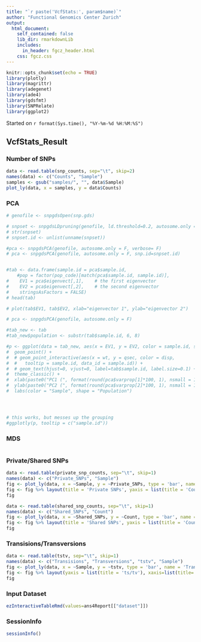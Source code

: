 ```yaml
---
title: "`r paste('VcfStats:', param$name)`"
author: "Functional Genomics Center Zurich"
output: 
  html_document:
    self_contained: false
    lib_dir: rmarkdownLib
    includes:
      in_header: fgcz_header.html
    css: fgcz.css
---
```


```r
knitr::opts_chunk$set(echo = TRUE)
library(plotly)
library(magrittr)
library(adegenet)
library(ade4)
library(gdsfmt)
library(SNPRelate)
library(ggplot2)
```
Started on `r format(Sys.time(), "%Y-%m-%d %H:%M:%S")`

## VcfStats_Result {.tabset}

### Number of SNPs

```r
data <- read.table(snp_counts, sep="\t", skip=2)
names(data) <- c("Counts", "Sample")
samples <- gsub("samples/", "", data$Sample)
plot_ly(data, x = samples, y = data$Counts)
```

### PCA

```r
# genofile <- snpgdsOpen(snp.gds)

# snpset <- snpgdsLDpruning(genofile, ld.threshold=0.2, autosome.only = F)
# str(snpset)
# snpset.id <- unlist(unname(snpset))

#pca <- snpgdsPCA(genofile, autosome.only = F, verbose= F)
# pca <- snpgdsPCA(genofile, autosome.only = F, snp.id=snpset.id)


#tab <- data.frame(sample.id = pca$sample.id,
    #pop = factor(pop_code)[match(pca$sample.id, sample.id)],
#    EV1 = pca$eigenvect[,1],    # the first eigenvector
#    EV2 = pca$eigenvect[,2],    # the second eigenvector
#    stringsAsFactors = FALSE)
# head(tab)

# plot(tab$EV1, tab$EV2, xlab="eigenvector 1", ylab="eigenvector 2")

# pca <- snpgdsPCA(genofile, autosome.only = F)

#tab_new <- tab
#tab_new$population <- substr(tab$sample.id, 6, 8)

#p <- ggplot(data = tab_new, aes(x = EV1, y = EV2, color = sample.id, shape = population)) +
#  geom_point() +
#  # geom_point_interactive(aes(x = wt, y = qsec, color = disp,
#  #   tooltip = sample.id, data_id = sample.id)) +
#  # geom_text(hjust=0, vjust=0, label=tab$sample.id, label.size=0.1) +
#  theme_classic() +
#  xlab(paste0("PC1 (", format(round(pca$varprop[1]*100, 1), nsmall = 1), "%)" )) +
#  ylab(paste0("PC2 (", format(round(pca$varprop[2]*100, 1), nsmall = 1), "%)" )) +
#  labs(color = "Sample", shape = "Population")




# this works, but messes up the grouping
#ggplotly(p, tooltip = c("sample.id"))

```

### MDS

```r


```

### Private/Shared SNPs

```r
data <- read.table(private_snp_counts, sep="\t", skip=1)
names(data) <- c("Private_SNPs", "Sample")
fig <- plot_ly(data, x = ~Sample, y = ~Private_SNPs, type = 'bar', name = 'Private SNPs')
fig <- fig %>% layout(title = 'Private SNPs', yaxis = list(title = 'Count'), xaxis=list(title=''))
fig
```

```r
data <- read.table(shared_snp_counts, sep="\t", skip=1)
names(data) <- c("Shared_SNPs", "Count")
fig <- plot_ly(data, x = ~Shared_SNPs, y = ~Count, type = 'bar', name = 'Shared SNPs')
fig <- fig %>% layout(title = 'Shared SNPs', yaxis = list(title = 'Count'), xaxis=list(title='Number of shared SNPs'))
fig
```

### Transisions/Transversions

```r
data <- read.table(tstv, sep="\t", skip=1)
names(data) <- c("Transisions", "Transversions", "tstv", "Sample")
fig <- plot_ly(data, x = ~Sample, y = ~tstv, type = 'bar', name = 'Transisions/Transversions')
fig <- fig %>% layout(yaxis = list(title = 'ts/tv'), xaxis=list(title=''))
fig
```

### Input Dataset
```r
ezInteractiveTableRmd(values=ans4Report[["dataset"]])
```

### SessionInfo
```r
sessionInfo()
```
